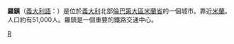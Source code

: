{{Unreferenced|time=2019-05-24}}
{{Infobox CityIT 
| img_coa          = Rho-Stemma.png
| official_name    = ''Comune di Rho''
| mapx             =
| mapy             =
| name             = 羅鎮
| region           = [[倫巴第|倫巴第]] 
| province         = [[米蘭省|米蘭省]] 
| elevation_m      = 156
| area_total_km2   = 22
| population_as_of = 2004年12月31日
| population_total = 51,229
| population_density_km2 = 2329
| timezone         = [[欧洲中部时间|CET]]、[[UTC|UTC]]+1 
| coordinates      = {{coord|45|32|N|09|02|E}}
| telephone        = 02
| postalcode       = 20017
| gentilic         = 
| website          = [http://www.comune.rho.mi.it/] 
|}}
'''羅鎮'''（[[義大利語|義大利語]]：'''{{lang|it|Rho}}'''）是位於[[義大利|義大利]]北部[[倫巴第大區|倫巴第大區]][[米蘭省|米蘭省]]的一個城市。靠近[[米蘭|米蘭]]。人口約有51,000人。羅鎮是一個重要的鐵路交通中心。

{{commons|Rho}}

[[Category:米兰省市镇|R]]
{{DEFAULTSORT:Rho}}
{{Italy-geo-stub}}